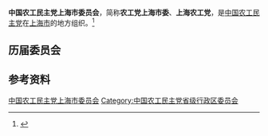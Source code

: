 {{Infobox PRCG
|机构名称 = 中国农工民主党上海市委员会
|标志1    =
|格言1    =
|届数     = 
|任期始   = 
|任期终   =
|职位1    = 主任委员
|人员1    = 
|职位2    = 副主任委员
|人员2    =
|人数2    =
|职位3    =
|人员3    =
|组织法规 = 中国农工民主党章程
|上级机构 = [[中国农工民主党中央委员会|中国农工民主党中央委员会]]
|机构类型 = [[民主党派|民主党派]][[中国一级行政区|省级行政区]][[委员会|委员会]]
|行政级别 = 正厅级
|场所1    = 
|地址1    = 
|邮编1    = 
|电话1    = 
|官网1    = <!-- {{url|}} -->
}}
'''中国农工民主党上海市委员会'''，简称'''农工党上海市委'''、'''上海农工党'''，是[[中国农工民主党|中国农工民主党]]在[[上海市|上海市]]的地方组织。<ref>{{Cite book|title=上海大辞典 • 上册|author=王荣华主编|publisher=上海辞书出版社|year=2007|isbn=|location=上海|pages=}}</ref>

== 历届委员会 ==

== 参考资料 ==
{{reflist}}

{{中华人民共和国各省级行政区|委员会|中国农工民主党|仅内地=yes}}

{{Authority control}}
[[Category:中国农工民主党上海市委员会|]]
[[Category:中国农工民主党省级行政区委员会|Category:中国农工民主党省级行政区委员会]]